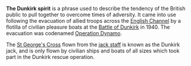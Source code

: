 '''The Dunkirk spirit''' is a phrase used to describe the tendency of the British public to pull together to overcome times of adversity.  It came into use following the evacuation of allied troops across the [[English Channel]] by a flotilla of civilian pleasure boats at the [[Battle of Dunkirk]] in 1940.  The evacuation was codenamed [[Operation Dynamo]].

The [[St George's Cross]] flown from the [[Maritime_flags#Jacks|jack staff]] is known as the Dunkirk jack, and is only flown by civilian ships and boats of all sizes which took part in the Dunkirk rescue operation.

{{stub}}